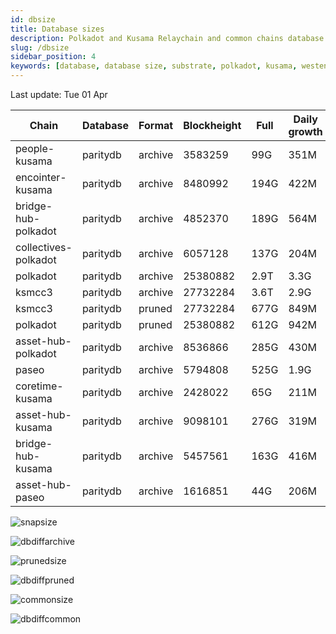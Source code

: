 ```yaml
---
id: dbsize
title: Database sizes
description: Polkadot and Kusama Relaychain and common chains database sizes
slug: /dbsize
sidebar_position: 4
keywords: [database, database size, substrate, polkadot, kusama, westend]
---
```



Last update: Tue 01 Apr

| Chain    | Database   | Format | Blockheight | Full         | Daily growth |
| ------------------------| ----------- | -------- | ------- | ---------- | ----- | 
| people-kusama | paritydb | archive | 3583259 | 99G | 351M |
| encointer-kusama | paritydb | archive | 8480992 | 194G | 422M |
| bridge-hub-polkadot | paritydb | archive | 4852370 | 189G | 564M |
| collectives-polkadot | paritydb | archive | 6057128 | 137G | 204M |
| polkadot | paritydb | archive | 25380882 | 2.9T | 3.3G |
| ksmcc3 | paritydb | archive | 27732284 | 3.6T | 2.9G |
| ksmcc3 | paritydb | pruned | 27732284 | 677G | 849M |
| polkadot | paritydb | pruned | 25380882 | 612G | 942M |
| asset-hub-polkadot | paritydb | archive | 8536866 | 285G | 430M |
| paseo | paritydb | archive | 5794808 | 525G | 1.9G |
| coretime-kusama | paritydb | archive | 2428022 | 65G | 211M |
| asset-hub-kusama | paritydb | archive | 9098101 | 276G | 319M |
| bridge-hub-kusama | paritydb | archive | 5457561 | 163G | 416M |
| asset-hub-paseo | paritydb | archive | 1616851 | 44G | 206M |

![snapsize](/img/archivesize.png)

![dbdiffarchive](/img/dbdiffrelay.png)

![prunedsize](/img/prunedsize.png)

![dbdiffpruned](/img/dbdiffpruned.png)

![commonsize](/img/commonsize.png)

![dbdiffcommon](/img/dbdiffcommon.png)
